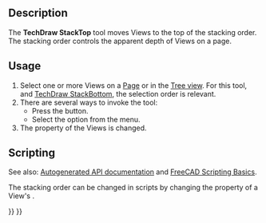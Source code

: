 <languages/>
<translate>

<!--T:1-->
{{Docnav
|[[TechDraw_SpreadsheetView|SpreadsheetView]]
|[[TechDraw_StackBottom|StackBottom]]
|[[TechDraw_Workbench|TechDraw]]
|IconL=TechDraw_SpreadsheetView.svg
|IconR=TechDraw_StackBottom.svg
|IconC=Workbench_TechDraw.svg
}}

<!--T:2-->
{{GuiCommand
|Name=TechDraw StackTop
|MenuLocation=TechDraw → Stacking → Move view to top of stack
|Workbenches=[[TechDraw_Workbench|TechDraw]]
|Shortcut=
|Version=0.21
|SeeAlso=[[TechDraw_StackBottom|TechDraw StackBottom]], [[TechDraw_StackUp|TechDraw StackUp]], [[TechDraw_StackDown|TechDraw StackDown]].
}}

== Description == <!--T:3-->

<!--T:4-->
The '''TechDraw StackTop''' tool moves Views to the top of the stacking order. The stacking order controls the apparent depth of Views on a page.

== Usage == <!--T:5-->

<!--T:6-->
# Select one or more Views on a [[TechDraw PageDefault|Page]] or in the [[Tree_view|Tree view]]. For this tool, and [[TechDraw_StackBottom|TechDraw StackBottom]], the selection order is relevant.
# There are several ways to invoke the tool:
#* Press the {{Button|[[Image:TechDraw_StackTop.svg|16px]] [[TechDraw_StackTop|Move view to top of stack]]}} button.
#* Select the {{MenuCommand|TechDraw → Stacking → [[Image:TechDraw_StackTop.svg|16px]] Move view to top of stack}} option from the menu.
# The {{PropertyView|Stack Order}} property of the Views is changed.

== Scripting == <!--T:7-->

<!--T:8-->
See also: [https://freecad.github.io/SourceDoc/ Autogenerated API documentation] and [[FreeCAD_Scripting_Basics|FreeCAD Scripting Basics]].

<!--T:9-->
The stacking order can be changed in scripts by changing the {{Incode|StackOrder}} property of a View's {{Incode|ViewObject}}.


<!--T:10-->
{{Docnav
|[[TechDraw_SpreadsheetView|SpreadsheetView]]
|[[TechDraw_StackBottom|StackBottom]]
|[[TechDraw_Workbench|TechDraw]]
|IconL=TechDraw_SpreadsheetView.svg
|IconR=TechDraw_StackBottom.svg
|IconC=Workbench_TechDraw.svg
}}

</translate>
{{TechDraw_Tools_navi{{#translation:}}}}
{{Userdocnavi{{#translation:}}}}